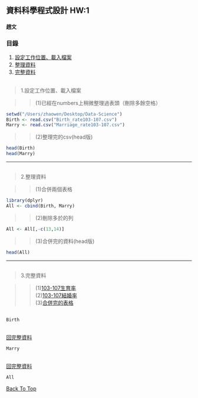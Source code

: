 <h2 id = 1></h2>
## 資料科學程式設計 HW:1  
#### 趙文  
### 目錄  
1. [設定工作位置、載入檔案](#9)  
2. [整理資料](#27)  
3. [完整資料](#49)  

<h2 id = 9></h2>
>1.設定工作位置、載入檔案  

>>(1)已經在numbers上稍微整理過表頭（刪除多餘空格）

```r
setwd("/Users/zhaowen/Desktop/Data-Science")
Birth <- read.csv("Birth_rate103-107.csv")
Marry <- read.csv("Marriage_rate103-107.csv")
```

>>(2)整理完的csv(head版)

```r
head(Birth)
head(Marry)
```
---

<h2 id = 27></h2>
>2.整理資料

>>(1)合併兩個表格

```r
library(dplyr)
All <- cbind(Birth, Marry)
```

>>(2)刪除多於的列

```r
All <- All[,-c(13,14)]
```

>>(3)合併完的資料(head版)

```r
head(All)
```
---
<h2 id = 49></h2>
>3.完整資料

>>(1)[103-107生育率](#56)  
>>(2)[103-107結婚率](#60)  
>>(3)[合併完的表格](#64)  

<h2 id = 56></h2>
```r
Birth
```
<h2 id= 60></h2>[回完整資料](#49)
```r
Marry
```
<h2 id = 64></h2>[回完整資料](#49)
```r
All
```

[Back To Top](#1)